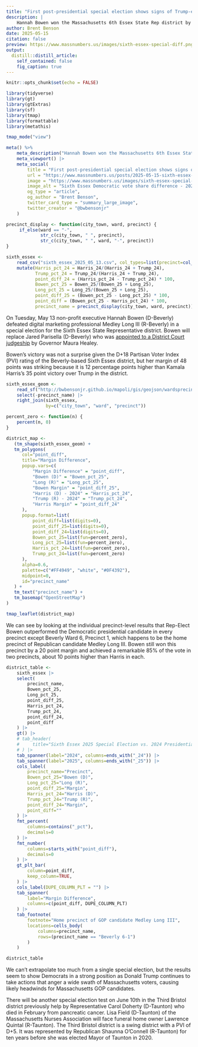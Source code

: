 ```yaml
---
title: "First post-presidential special election shows signs of Trump-era Democratic strength"
description: |
    Hannah Bowen won the Massachusetts 6th Essex State Rep district by a much higher margin than Kamala Harris six months ago
author: Brent Benson
date: 2025-05-15
citation: false
preview: https://www.massnumbers.us/images/sixth-essex-special-diff.png
output:
  distill::distill_article:
    self_contained: false
    fig_caption: true
---
```


```r
knitr::opts_chunk$set(echo = FALSE)

library(tidyverse)
library(gt)
library(gtExtras)
library(sf)
library(tmap)
library(formattable)
library(metathis)

tmap_mode("view")
```

```r
meta() %>%
    meta_description("Hannah Bowen won the Massachusetts 6th Essex State Rep district by a much higher margin than Kamala Harris six months ago") |>
    meta_viewport() |>
    meta_social(
        title = "First post-presidential special election shows signs of Trump-era Democratic strength",
        url = "https://www.massnumbers.us/posts/2025-05-15-sixth-essex-special/",
        image = "https://www.massnumbers.us/images/sixth-essex-special-diff.png",
        image_alt = "Sixth Essex Democratic vote share difference - 2025 special vs. 2024 presidential",
        og_type = "article",
        og_author = "Brent Benson",
        twitter_card_type = "summary_large_image",
        twitter_creator = "@bwbensonjr"
    )
```

```r
precinct_display <- function(city_town, ward, precinct) {
     if_else(ward == "-",
             str_c(city_town, " ", precinct),
             str_c(city_town, " ", ward, "-", precinct))
}

sixth_essex <-
    read_csv("sixth_essex_2025_05_13.csv", col_types=list(precinct=col_character())) |>
    mutate(Harris_pct_24 = Harris_24/(Harris_24 + Trump_24),
           Trump_pct_24 = Trump_24/(Harris_24 + Trump_24),
           point_diff_24 = (Harris_pct_24 - Trump_pct_24) * 100,
           Bowen_pct_25 = Bowen_25/(Bowen_25 + Long_25),
           Long_pct_25 = Long_25/(Bowen_25 + Long_25),
           point_diff_25 = (Bowen_pct_25 - Long_pct_25) * 100,
           point_diff = (Bowen_pct_25 - Harris_pct_24) * 100,
           precinct_name = precinct_display(city_town, ward, precinct))
```

On Tuesday, May 13 non-profit executive Hannah Bowen (D-Beverly)
defeated digital marketing professional Medley Long III (R-Beverly) in
a special election for the Sixth Essex State Representative
district. Bowen will replace Jared Parisella (D-Beverly) who was
[appointed to a District Court
judgeship](https://www.bostonglobe.com/2024/11/26/metro/healey-nominates-state-democratic-lawmaker-beverly-judgeship/)
by Governor Maura Healey.

Bowen's victory was not a surprise given the D+18 Partisan Voter Index
(PVI) rating of the Beverly-based Sixth Essex district, but her margin
of 48 points was striking because it is 12 percentage points higher than
Kamala Harris's 35 point victory over Trump in the district.


```r
sixth_essex_geom <-
    read_sf("http://bwbensonjr.github.io/mapoli/gis/geojson/wardsprecincts2022.geojson") |>
    select(-precinct_name) |>
    right_join(sixth_essex,
               by=c("city_town", "ward", "precinct"))

percent_zero <- function(n) {
    percent(n, 0)
}

district_map <-
   (tm_shape(sixth_essex_geom) +
   tm_polygons(
      col="point_diff",
      title="Margin Difference",
      popup.vars=c(
          "Margin Difference" = "point_diff",
          "Bowen (D)" = "Bowen_pct_25",
          "Long (R)" = "Long_pct_25",
          "Bowen Margin" = "point_diff_25",
          "Harris (D) - 2024" = "Harris_pct_24",
          "Trump (R) - 2024" = "Trump_pct_24",
          "Harris Margin" = "point_diff_24"
      ),
      popup.format=list(
          point_diff=list(digits=0),
          point_diff_25=list(digits=0),
          point_diff_24=list(digits=0),
          Bowen_pct_25=list(fun=percent_zero),
          Long_pct_25=list(fun=percent_zero),
          Harris_pct_24=list(fun=percent_zero),
          Trump_pct_24=list(fun=percent_zero)
      ),
      alpha=0.6,
      palette=c("#FF4949", "white", "#0F4392"),
      midpoint=0,
      id="precinct_name"
   ) +
   tm_text("precinct_name") +
   tm_basemap("OpenStreetMap")
)

tmap_leaflet(district_map)
```

We can see by looking at the individual precinct-level results that
Rep-Elect Bowen outperformed the Democratic presidential candidate in
every precinct except Beverly Ward 6, Precinct 1, which happens to be
the home precinct of Republican candidate Medley Long III. Bowen still
won this precinct by a 20 point margin and achieved a remarkable 85%
of the vote in two precincts, about 10 points higher than Harris in
each.


```r

district_table <-
    sixth_essex |>
    select(
        precinct_name,
        Bowen_pct_25,
        Long_pct_25,
        point_diff_25,
        Harris_pct_24,
        Trump_pct_24,
        point_diff_24,
        point_diff
    ) |>
    gt() |>
    # tab_header(
    #     title="Sixth Essex 2025 Special Election vs. 2024 Presidential"
    # ) |>
    tab_spanner(label="2024", columns=ends_with("_24")) |>
    tab_spanner(label="2025", columns=ends_with("_25")) |>
    cols_label(
        precinct_name="Precinct",
        Bowen_pct_25="Bowen (D)",
        Long_pct_25="Long (R)",
        point_diff_25="Margin",
        Harris_pct_24="Harris (D)",
        Trump_pct_24="Trump (R)",
        point_diff_24="Margin",
        point_diff=""
    ) |>
    fmt_percent(
        columns=contains("_pct"),
        decimals=0
    ) |>
    fmt_number(
        columns=starts_with("point_diff"),
        decimals=0
    ) |>
    gt_plt_bar(
        column=point_diff,
        keep_column=TRUE,
    ) |>
    cols_label(DUPE_COLUMN_PLT = "") |>
    tab_spanner(
        label="Margin Difference",
        columns=c(point_diff, DUPE_COLUMN_PLT)
    ) |>
    tab_footnote(
        footnote="Home precinct of GOP candidate Medley Long III",
        locations=cells_body(
            columns=precinct_name,
            rows=(precinct_name == "Beverly 6-1")
        )
    )

district_table
```

We can't extrapolate too much from a single special election, but the
results seem to show Democrats in a strong position as Donald Trump
continues to take actions that anger a wide swath of Massachusetts
voters, causing likely headwinds for Massachusetts GOP candidates.

There will be another special election test on June 10th in the Third
Bristol district previously help by Representative Carol Doherty
(D-Taunton) who died in February from pancreatic cancer. Lisa Field
(D-Taunton) of the Massachusetts Nurses Association will face funeral
home owner Lawrence Quintal (R-Taunton). The Third Bristol district is
a swing district with a PVI of D+5. It was represented by Republican
Shaunna O'Connell (R-Taunton) for ten years before she was elected
Mayor of Taunton in 2020.





